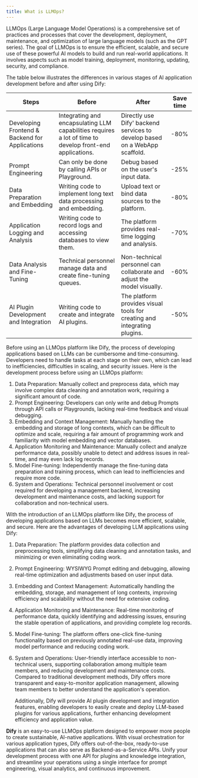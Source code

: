 ```yaml
---
title: What is LLMOps?
---
```


LLMOps (Large Language Model Operations) is a comprehensive set of practices and processes that cover the development, deployment, maintenance, and optimization of large language models (such as the GPT series). The goal of LLMOps is to ensure the efficient, scalable, and secure use of these powerful AI models to build and run real-world applications. It involves aspects such as model training, deployment, monitoring, updating, security, and compliance.

The table below illustrates the differences in various stages of AI application development before and after using Dify:

<table>
  <thead>
    <tr>
      <th>Steps</th>
      <th>Before</th>
      <th>After</th>
      <th>Save time</th>
    </tr>
  </thead>
  <tbody>
    <tr>
      <td>Developing Frontend & Backend for Applications</td>
      <td>Integrating and encapsulating LLM capabilities requires a lot of time to develop front-end applications.</td>
      <td>Directly use Dify' backend services to develop based on a WebApp scaffold.</td>
      <td>-80%</td>
    </tr>
    <tr>
      <td>Prompt Engineering</td>
      <td>Can only be done by calling APIs or Playground.</td>
      <td>Debug based on the user's input data.</td>
      <td>-25%</td>
    </tr>
    <tr>
      <td>Data Preparation and Embedding</td>
      <td>Writing code to implement long text data processing and embedding.</td>
      <td>Upload text or bind data sources to the platform.</td>
      <td>-80%</td>
    </tr>
    <tr>
      <td>Application Logging and Analysis</td>
      <td>Writing code to record logs and accessing databases to view them.</td>
      <td>The platform provides real-time logging and analysis.</td>
      <td>-70%</td>
    </tr>
    <tr>
      <td>Data Analysis and Fine-Tuning</td>
      <td>Technical personnel manage data and create fine-tuning queues.</td>
      <td>Non-technical personnel can collaborate and adjust the model visually.</td>
      <td>-60%</td>
    </tr>
    <tr>
      <td>AI Plugin Development and Integration</td>
      <td>Writing code to create and integrate AI plugins.</td>
      <td>The platform provides visual tools for creating and integrating plugins.</td>
      <td>-50%</td>
    </tr>
  </tbody>
</table>

Before using an LLMOps platform like Dify, the process of developing applications based on LLMs can be cumbersome and time-consuming. Developers need to handle tasks at each stage on their own, which can lead to inefficiencies, difficulties in scaling, and security issues. Here is the development process before using an LLMOps platform:

1. Data Preparation: Manually collect and preprocess data, which may involve complex data cleaning and annotation work, requiring a significant amount of code.
2. Prompt Engineering: Developers can only write and debug Prompts through API calls or Playgrounds, lacking real-time feedback and visual debugging.
3. Embedding and Context Management: Manually handling the embedding and storage of long contexts, which can be difficult to optimize and scale, requiring a fair amount of programming work and familiarity with model embedding and vector databases.
4. Application Monitoring and Maintenance: Manually collect and analyze performance data, possibly unable to detect and address issues in real-time, and may even lack log records.
5. Model Fine-tuning: Independently manage the fine-tuning data preparation and training process, which can lead to inefficiencies and require more code.
6. System and Operations: Technical personnel involvement or cost required for developing a management backend, increasing development and maintenance costs, and lacking support for collaboration and non-technical users.

With the introduction of an LLMOps platform like Dify, the process of developing applications based on LLMs becomes more efficient, scalable, and secure. Here are the advantages of developing LLM applications using Dify:

1. Data Preparation: The platform provides data collection and preprocessing tools, simplifying data cleaning and annotation tasks, and minimizing or even eliminating coding work.
2. Prompt Engineering: WYSIWYG Prompt editing and debugging, allowing real-time optimization and adjustments based on user input data.
3. Embedding and Context Management: Automatically handling the embedding, storage, and management of long contexts, improving efficiency and scalability without the need for extensive coding.
4. Application Monitoring and Maintenance: Real-time monitoring of performance data, quickly identifying and addressing issues, ensuring the stable operation of applications, and providing complete log records.
5. Model Fine-tuning: The platform offers one-click fine-tuning functionality based on previously annotated real-use data, improving model performance and reducing coding work.
6.  System and Operations: User-friendly interface accessible to non-technical users, supporting collaboration among multiple team members, and reducing development and maintenance costs. Compared to traditional development methods, Dify offers more transparent and easy-to-monitor application management, allowing team members to better understand the application's operation.


    Additionally, Dify will provide AI plugin development and integration features, enabling developers to easily create and deploy LLM-based plugins for various applications, further enhancing development efficiency and application value.

**Dify** is an easy-to-use LLMOps platform designed to empower more people to create sustainable, AI-native applications. With visual orchestration for various application types, Dify offers out-of-the-box, ready-to-use applications that can also serve as Backend-as-a-Service APIs. Unify your development process with one API for plugins and knowledge integration, and streamline your operations using a single interface for prompt engineering, visual analytics, and continuous improvement.
